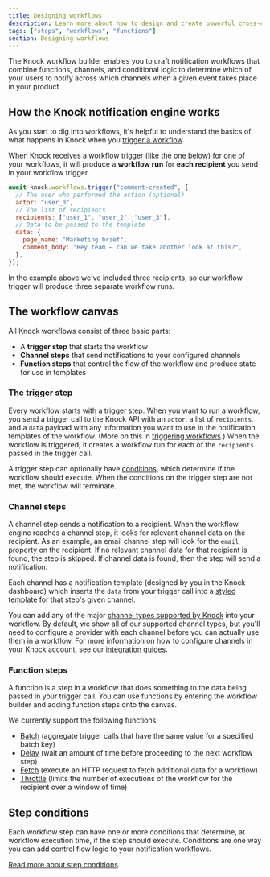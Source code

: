 ```yaml
---
title: Designing workflows
description: Learn more about how to design and create powerful cross-channel notification workflows in Knock.
tags: ["steps", "workflows", "functions"]
section: Designing workflows
---
```


The Knock workflow builder enables you to craft notification workflows that combine functions, channels, and conditional logic to determine which of your users to notify across which channels when a given event takes place in your product.

## How the Knock notification engine works

As you start to dig into workflows, it's helpful to understand the basics of what happens in Knock when you [trigger a workflow](/send-notifications/triggering-workflows).

When Knock receives a workflow trigger (like the one below) for one of your workflows, it will produce a **workflow run** for **each recipient** you send in your workflow trigger.

```js title="A workflow trigger for three recipients"
await knock.workflows.trigger("comment-created", {
  // The user who performed the action (optional)
  actor: "user_0",
  // The list of recipients
  recipients: ["user_1", "user_2", "user_3"],
  // Data to be passed to the template
  data: {
    page_name: "Marketing brief",
    comment_body: "Hey team — can we take another look at this?",
  },
});
```

In the example above we've included three recipients, so our workflow trigger will produce three separate workflow runs.

## The workflow canvas

All Knock workflows consist of three basic parts:

- A **trigger step** that starts the workflow
- **Channel steps** that send notifications to your configured channels
- **Function steps** that control the flow of the workflow and produce state for use in templates

### The trigger step

Every workflow starts with a trigger step. When you want to run a workflow, you send a trigger call to the Knock API with an `actor`, a list of `recipients`, and a `data` payload with any information you want to use in the notification templates of the workflow. (More on this in [triggering workflows](/send-notifications/triggering-workflows).) When the workflow is triggered, it creates a workflow run for each of the `recipients` passed in the trigger call.

A trigger step can optionally have [conditions](/designing-workflows/step-conditions), which determine if the workflow should execute. When the conditions on the trigger step are not met, the workflow will terminate.

### Channel steps

A channel step sends a notification to a recipient. When the workflow engine reaches a channel step, it looks for relevant channel data on the recipient. As an example, an email channel step will look for the `email` property on the recipient. If no relevant channel data for that recipient is found, the step is skipped. If channel data is found, then the step will send a notification.

Each channel has a notification template (designed by you in the Knock dashboard) which inserts the `data` from your trigger call into a [styled template](/send-notifications/designing-workflows/template-editor) for that step's given channel.

You can add any of the major [channel types supported by Knock](/integrations/overview#supported-channel-providers) into your workflow. By default, we show all of our supported channel types, but you'll need to configure a provider with each channel before you can actually use them in a workflow. For more information on how to configure channels in your Knock account, see our [integration guides](/integrations/overview).

### Function steps

A function is a step in a workflow that does something to the data being passed in your trigger call. You can use functions by entering the workflow builder and adding function steps onto the canvas.

We currently support the following functions:

- [Batch](/send-notifications/designing-workflows/batch-function) (aggregate trigger calls that have the same value for a specified batch key)
- [Delay](/send-notifications/designing-workflows/delay-function) (wait an amount of time before proceeding to the next workflow step)
- [Fetch](/send-notifications/designing-workflows/fetch-function) (execute an HTTP request to fetch additional data for a workflow)
- [Throttle](/send-notifications/designing-workflows/throttle-function) (limits the number of executions of the workflow for the recipient over a window of time)

## Step conditions

Each workflow step can have one or more conditions that determine, at workflow execution time, if the step should execute. Conditions are one way you can add control flow logic to your notification workflows.

[Read more about step conditions](/send-notifications/designing-workflows/step-conditions).
